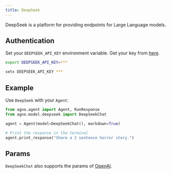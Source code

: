 ```yaml
---
title: DeepSeek
---
```


DeepSeek is a platform for providing endpoints for Large Language models.

## Authentication

Set your `DEEPSEEK_API_KEY` environment variable. Get your key from [here](https://platform.deepseek.com/api_keys).

<CodeGroup>

```bash Mac
export DEEPSEEK_API_KEY=***
```

```bash Windows
setx DEEPSEEK_API_KEY ***
```

</CodeGroup>

## Example

Use `DeepSeek` with your `Agent`:

<CodeGroup>

```python agent.py
from agno.agent import Agent, RunResponse
from agno.model.deepseek import DeepSeekChat

agent = Agent(model=DeepSeekChat(), markdown=True)

# Print the response in the terminal
agent.print_response("Share a 2 sentence horror story.")

```

</CodeGroup>

## Params

<Snippet file="model-deepseek-params.mdx" />

`DeepSeekChat` also supports the params of [OpenAI](/models/openai).
